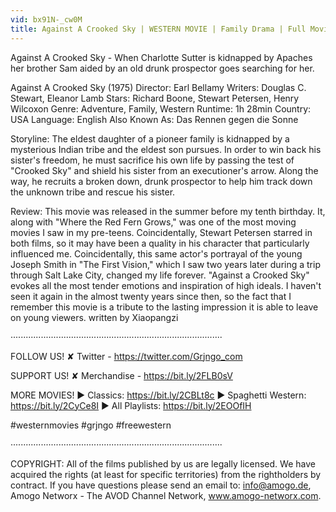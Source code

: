```yaml
---
vid: bx91N-_cw0M
title: Against A Crooked Sky | WESTERN MOVIE | Family Drama | Full Movie | Free Cowboy Film | Free Movie
---
```


Against A Crooked Sky - When Charlotte Sutter is kidnapped by Apaches her brother Sam aided by an old drunk prospector goes searching for her.

Against A Crooked Sky (1975)
Director: Earl Bellamy
Writers: Douglas C. Stewart, Eleanor Lamb
Stars: Richard Boone, Stewart Petersen, Henry Wilcoxon
Genre: Adventure, Family, Western
Runtime: 1h 28min
Country: USA
Language: English
Also Known As: Das Rennen gegen die Sonne

Storyline:
The eldest daughter of a pioneer family is kidnapped by a mysterious Indian tribe and the eldest son pursues. In order to win back his sister's freedom, he must sacrifice his own life by passing the test of "Crooked Sky" and shield his sister from an executioner's arrow. Along the way, he recruits a broken down, drunk prospector to help him track down the unknown tribe and rescue his sister.

Review:
This movie was released in the summer before my tenth birthday. It, along with "Where the Red Fern Grows," was one of the most moving movies I saw in my pre-teens. Coincidentally, Stewart Petersen starred in both films, so it may have been a quality in his character that particularly influenced me. Coincidentally, this same actor's portrayal of the young Joseph Smith in "The First Vision," which I saw two years later during a trip through Salt Lake City, changed my life forever. "Against a Crooked Sky" evokes all the most tender emotions and inspiration of high ideals. I haven't seen it again in the almost twenty years since then, so the fact that I remember this movie is a tribute to the lasting impression it is able to leave on young viewers. written by Xiaopangzi

····················································································

FOLLOW US!
✘ Twitter - https://twitter.com/Grjngo_com

SUPPORT US!
✘ Merchandise - https://bit.ly/2FLB0sV

MORE MOVIES! 
► Classics: https://bit.ly/2CBLt8c 
► Spaghetti Western: https://bit.ly/2CyCe8I 
► All Playlists: https://bit.ly/2EOOfIH 

#westernmovies #grjngo #freewestern

····················································································

COPYRIGHT: All of the films published by us are legally licensed. We have acquired the rights (at least for specific territories) from the rightholders by contract. If you have questions please send an email to: info@amogo.de, Amogo Networx - The AVOD Channel Network, www.amogo-networx.com.